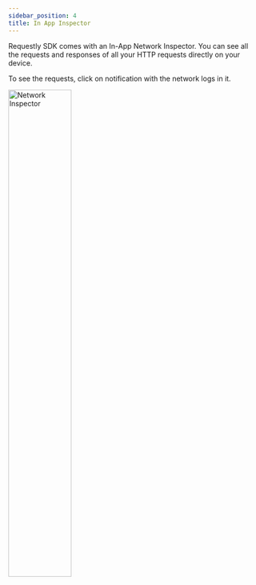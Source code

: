```yaml
---
sidebar_position: 4
title: In App Inspector
---
```


Requestly SDK comes with an In-App Network Inspector. You can see all the requests and responses of all your HTTP requests directly on your device.

To see the requests, click on notification with the network logs in it.

<img alt="Network Inspector" src="/img/docs/android-sdk/api-inspector.png" width="50%" />